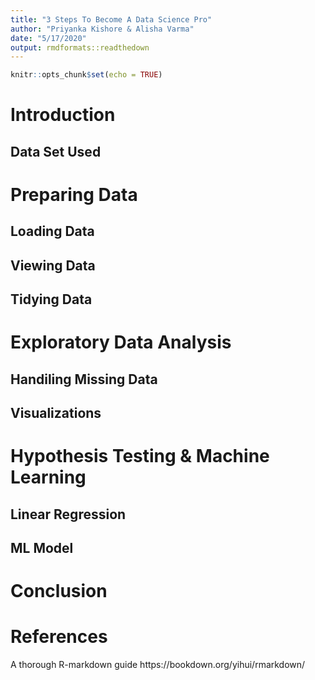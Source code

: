 ```yaml
---
title: "3 Steps To Become A Data Science Pro"
author: "Priyanka Kishore & Alisha Varma"
date: "5/17/2020"
output: rmdformats::readthedown
---
```


```r
knitr::opts_chunk$set(echo = TRUE)
```
# Introduction

## Data Set Used



# Preparing Data

## Loading Data



## Viewing Data



## Tidying Data


# Exploratory Data Analysis

## Handiling Missing Data



## Visualizations



# Hypothesis Testing & Machine Learning

## Linear Regression


## ML Model



# Conclusion



# References
A thorough R-markdown guide https://bookdown.org/yihui/rmarkdown/
